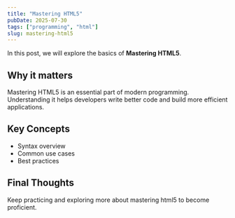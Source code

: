 ```yaml
---
title: "Mastering HTML5"
pubDate: 2025-07-30
tags: ["programming", "html"]
slug: mastering-html5
---
```


In this post, we will explore the basics of **Mastering HTML5**.

## Why it matters

Mastering HTML5 is an essential part of modern programming. Understanding it helps developers write better code and build more efficient applications.

## Key Concepts

- Syntax overview
- Common use cases
- Best practices

## Final Thoughts

Keep practicing and exploring more about mastering html5 to become proficient.
